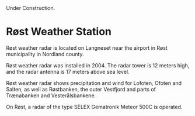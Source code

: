 
<Callout type="warning" emoji="⚠️">
  Under Construction.
</Callout>

# Røst Weather Station

Røst weather radar is located on Langneset near the airport in Røst municipality in Nordland county.

Røst weather radar was installed in 2004. The radar tower is 12 meters high, and the radar antenna is 17 meters above sea level.

Røst weather radar shows precipitation and wind for Lofoten, Ofoten and Salten, as well as Røstbanken, the outer Vestfjord and parts of Trænabanken and Vesterålsbankene.

On Røst, a radar of the type SELEX Gematronik Meteor 500C is operated.